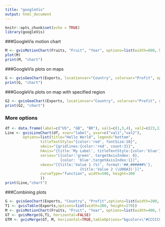```yaml
---
title: "googleVis"
output: html_document
---
```


```r
knitr::opts_chunk$set(echo = TRUE)
library(googleVis)
```

###GoogleVis motion chart
```r
M <- gvisMotionChart(Fruits, "Fruit", "Year", options=list(width=600, height=400))
plot(M)
print(M, "chart")
```

###GoogleVis plots on maps
```r
G <- gvisGeoChart(Exports, locationvar="Country", colorvar="Profit", options = list(width=600, height=400))
print(G, "chart")
```

###GoogleVis plots on map with specified region
```r
G2 <- gvisGeoChart(Exports, locationvar="Country", colorvar="Profit", options = list(width=600, height=400, region="150"))
print(G2, "chart")
```
  
### More options

```r
df <- data.frame(label=c("US", "GB", "BR"), val1=c(1,3,4), val2=c(23,12,32))
Line <- gvisLineChart(df, xvar="label", yvar=c("val1","val2"),
        options=list(title="Hello World", legend="bottom",
                titleTextStyle="{color:'red', fontSize:18}",                         
                vAxis="{gridlines:{color:'red', count:3}}",
                hAxis="{title:'My Label', titleTextStyle:{color:'blue'}}",
                series="[{color:'green', targetAxisIndex: 0}, 
                         {color: 'blue',targetAxisIndex:1}]",
                vAxes="[{title:'Value 1 (%)', format:'##,######%'}, 
                                  {title:'Value 2 (\U00A3)'}]",                          
                curveType="function", width=500, height=300                         
                ))
print(Line,"chart")
```
  
###Combining plots
```r
G <- gvisGeoChart(Exports, "Country", "Profit",options=list(width=200, height=100))
T1 <- gvisTable(Exports,options=list(width=200, height=270))
M <- gvisMotionChart(Fruits, "Fruit", "Year", options=list(width=400, height=370))
GT <- gvisMerge(G,T1, horizontal=FALSE)
GTM <- gvisMerge(GT, M, horizontal=TRUE,tableOptions="bgcolor=\"#CCCCCC\" cellspacing=10")
```